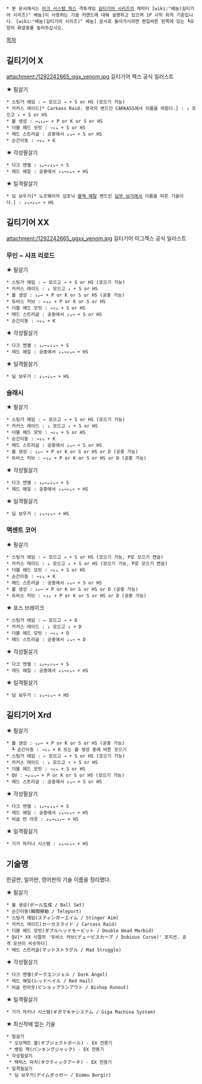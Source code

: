  * 본 문서에서는 [[아크 시스템 웍스]] 격투게임 [[길티기어 시리즈]]의 캐릭터 [wiki:"베놈(길티기어 시리즈)" 베놈]이 사용하는 기술 커맨드에 대해 설명하고 있으며 1P 시작 위치 기준입니다. [wiki:"베놈(길티기어 시리즈)" 베놈] 문서로 돌아가시려면 편집버튼 왼쪽에 있는 ┗모양의 화살표를 눌러주십시오.

[[목차]]

== 길티기어 X ==
attachment:/1292242665_ggx_venom.jpg
길티기어 젝스 공식 일러스트

★ 필살기
 * 스팅거 에임 : ← 모으고 → + S or HS (모으기 가능)
 * 카커스 레이드[* Carkass Raid. 영국의 밴드인 CARKASS에서 이름을 따왔다.] : ↓ 모으고 ↓ + S or HS
 * 볼 생성 : →↘↓↙← + P or K or S or HS
 * 더블 헤드 모빗 : →↓↘ + S or HS
 * 매드 스트러글 : 공중에서 ↓↘→ + S or HS
 * 순간이동 : →↓↘ + K

★ 각성필살기
 * 다크 엔젤 : ↓↙←↙↓↘→ + S
 * 레드 해일 : 공중에서 ↓↘→↓↘→ + HS

★ 일격필살기
 * 딤 보우거[* 노르웨이의 심포닉 [[블랙 메탈]] 밴드인 [[딤무 보거]]에서 이름을 따온 기술이다.] : ↓↘→↓↘→ + HS

== 길티기어 XX ==
attachment:/1292242665_ggxx_venom.jpg
길티기어 이그젝스 공식 일러스트

=== 무인 ~ 샤프 리로드 ===
★ 필살기
 * 스팅거 에임 : ← 모으고 → + S or HS (모으기 가능)
 * 카커스 레이드 : ↓ 모으고 ↓ + S or HS
 * 볼 생성 : ↓↙← + P or K or S or HS (공중 가능)
 * 듀비스 커브 : ←↓↙ + P or K or S or HS
 * 더블 헤드 모빗 : →↓↘ + S or HS
 * 매드 스트러글 : 공중에서 ↓↘→ + S or HS
 * 순간이동 : →↓↘ + K

★ 각성필살기
 * 다크 엔젤 : ↓↙←↙↓↘→ + S
 * 레드 해일 : 공중에서 ↓↘→↓↘→ + HS

★ 일격필살기
 * 딤 보우거 : ↓↘→↓↘→ + HS

=== 슬래시 ===
★ 필살기
 * 스팅거 에임 : ← 모으고 → + S or HS (모으기 가능)
 * 카커스 레이드 : ↓ 모으고 ↓ + S or HS
 * 더블 헤드 모빗 : →↓↘ + S or HS
 * 순간이동 : →↓↘ + K
 * 매드 스트러글 : 공중에서 ↓↘→ + S or HS
 * 볼 생성 : ↓↙← + P or K or S or HS or D (공중 가능)
 * 듀비스 커브 : ←↓↙ + P or K or S or HS or D (공중 가능)

★ 각성필살기
 * 다크 엔젤 : ↓↙←↙↓↘→ + S
 * 레드 해일 : 공중에서 ↓↘→↓↘→ + HS

★ 일격필살기
 * 딤 보우거 : ↓↘→↓↘→ + HS

=== 액센트 코어 ===
★ 필살기
 * 스팅거 에임 : ← 모으고 → + S or HS (모으기 가능, P로 모으기 캔슬)
 * 카커스 레이드 : ↓ 모으고 ↓ + S or HS (모으기 가능, P로 모으기 캔슬)
 * 더블 헤드 모빗 : →↓↘ + S or HS
 * 순간이동 : →↓↘ + K
 * 매드 스트러글 : 공중에서 ↓↘→ + S or HS
 * 볼 생성 : ↓↙← + P or K or S or HS or D (공중 가능)
 * 듀비스 커브 : ←↓↙ + P or K or S or HS or D (공중 가능)

★ 포스 브레이크
 * 스팅거 에임 : ← 모으고 → + D
 * 카커스 레이드 : ↓ 모으고 ↓ + D
 * 더블 헤드 모빗 : →↓↘ + D
 * 매드 스트러글 : 공중에서 ↓↘→ + D

★ 각성필살기
 * 다크 엔젤 : ↓↙←↙↓↘→ + S
 * 레드 해일 : 공중에서 ↓↘→↓↘→ + HS

★ 일격필살기
 * 딤 보우거 : ↓↘→↓↘→ + HS

== 길티기어 Xrd ==
★ 필살기
 * 볼 생성 : ↓↙← + P or K or S or HS (공중 가능)
   ┗ 순간이동 : →↓↘ + K 또는 볼 생성 중에 버튼 모으기
 * 스팅거 에임 : ← 모으고 → + S or HS (모으기 가능)
 * 카커스 레이드 : ↓ 모으고 ↑ + S or HS
 * 더블 헤드 모빗 : →↓↘ + S or HS
 * QV : ←↙↓↘→ + P or K or S or HS (모으기 가능)
 * 매드 스트러글 : 공중에서 ↓↘→ + S or HS

★ 각성필살기
 * 다크 엔젤 : ↓↙←↙↓↘→ + S
 * 레드 해일 : 공중에서 ↓↘→↓↘→ + HS
 * 비숍 런 아웃 : ↓↘→↘↓↙← + HS

★ 일격필살기
 * 기가 마키나 시스템 : ↓↘→↓↘→ + HS

== 기술명 ==
한글판, 일어판, 영어판의 기술 이름을 정리했다.

★ 필살기
 * 볼 생성(ボール生成 / Ball Set)
 * 순간이동(瞬間移動 / Teleport)
 * 스팅거 에임(スティンガーエイム / Stinger Aim)
 * 카커스 레이드(カーカスライド / Carcass Raid)
 * 더블 헤드 모빗(ダブルヘッドモービット / Double Head Morbid)
 * QV[* XX 시절의 '듀비스 커브(デュービスカーブ / Dubious Curve)' 포지션. 공격 모션이 비슷하다]
 * 매드 스트러글(マッドストラグル / Mad Struggle)

★ 각성필살기
 * 다크 엔젤(ダークエンジェル / Dark Angel)
 * 레드 해일(レッドヘイル / Red Hail)
 * 비숍 런아웃(ビショップランアウト / Bishop Runout)

★ 일격필살기
 * 기가 마키나 시스템(ギガマキナシステム / Giga Machina System)

★ 최신작에 없는 기술
 * 필살기
  * 오브젝트 볼(オブジェクトボール) - EX 전용기
  * 뱅킹 잭(バンキングジャック) - EX 전용기
 * 각성필살기
  * 택틱스 마치(タクティックアーチ) - EX 전용기
 * 일격필살기
  * 딤 보우거(デイムボゥガー / Dimmu Borgir)
